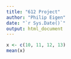 ---
title: "612 Project"
author: "Philip Eigen"
date: "`r Sys.Date()`"
output: html_document
---
```{r}
x <- c(10, 11, 12, 13)
mean(x)
```

